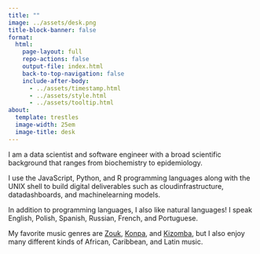 ```yaml
---
title: ""
image: ../assets/desk.png
title-block-banner: false
format:
  html:
    page-layout: full
    repo-actions: false
    output-file: index.html
    back-to-top-navigation: false
    include-after-body:
      - ../assets/timestamp.html
      - ../assets/style.html
      - ../assets/tooltip.html
about:
  template: trestles
  image-width: 25em
  image-title: desk
---
```


I am a data scientist and software engineer with a broad scientific background that ranges from biochemistry to epidemiology.

I use the JavaScript, Python, and R programming languages along with the UNIX shell to build digital deliverables such as cloud[]{.bi .bi-cloud}infrastructure, data[]{.bi .bi-bar-chart-line}dashboards, and machine[]{.bi .bi-robot}learning models.

In addition to programming languages, I also like natural languages! I speak English, Polish, Spanish, Russian, French, and Portuguese.

My favorite music genres are [Zouk](https://en.wikipedia.org/wiki/Zouk#:~:text=a%20musical%20movement%20pioneered%20by%20the%20French%20Antillean%20band%20Kassav%27%20in%20the%20early%201980s), [Konpa](https://en.wikipedia.org/wiki/Compas#:~:text=a%20modern%20m%C3%A9ringue%20dance%20music%20genre%20of%20Haiti), and [Kizomba](https://en.wikipedia.org/wiki/Kizomba#:~:text=a%20social%20dance%20and%20music%20genre%20that%20originated%20in%20Angola%20during%20late%201970s%20to%20early%201980s), but I also enjoy many different kinds of African, Caribbean, and Latin music.
